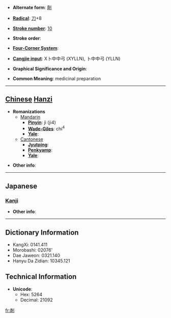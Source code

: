 * '''Alternate form''': [[劑]]

* '''[[Wiktionary:Chinese radical index| Radical]]''': [[Wiktionary:Chinese radical index 刀|刀]]+8

* '''[[Wiktionary:Chinese total strokes index|Stroke number]]''': [[Wiktionary:Chinese total strokes index 10|10]]

* '''Stroke order''': 

* '''[[Wiktionary:Chinese four corner index|Four-Corner System]]''': 

* '''[[Wiktionary:Chinese Cangjie index|Cangjie input]]''': X卜中中弓 (XYLLN), 卜中中弓 (YLLN)

* '''Graphical Significance and Origin''': 

* '''Common Meaning''': medicinal preparation

----

== [[Chinese]] [[Hanzi]] ==

* '''Romanizations'''
** [[Mandarin]]
*** '''[[Pinyin]]''': jì (ji4)
*** '''[[Wade-Giles]]''': chi<sup>4</sup>
*** '''[[Yale]]''': 
**[[Cantonese]]
***'''[[Jyutping]]''':
***'''[[Penkyamp]]''': 
***'''[[Yale]]''': 

* '''Other info''': 

----

==Japanese==
===[[Kanji]]===
{{kanji|on readings=[[ざい]] (zai), [[すい]] (sui)|kun readings=[[そろえる]] (soroeru), [[まぜる]] (mazeru)}}

* '''Other info''':  

----

== Dictionary Information ==

* KangXi: 0141.411
* Morobashi: 02076'
* Dae Jaweon: 0321.140
* Hanyu Da Zidian: 10345.121

== Technical Information ==

* '''Unicode''':
** Hex: 5264
** Decimal: 21092

[[fr:剤]]